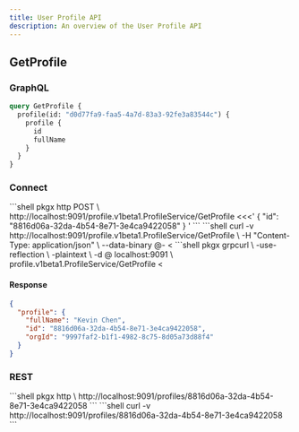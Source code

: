 ```yaml
---
title: User Profile API
description: An overview of the User Profile API
---
```



## GetProfile

### GraphQL

```graphql
query GetProfile {
  profile(id: "d0d77fa9-faa5-4a7d-83a3-92fe3a83544c") {
    profile {
      id
      fullName
    }
  }
}
```

### Connect

<Tabs>
  <TabItem label="HTTPie">
  ```shell
  pkgx http POST \
    http://localhost:9091/profile.v1beta1.ProfileService/GetProfile <<<'
    {
      "id": "8816d06a-32da-4b54-8e71-3e4ca9422058"
    }
    '
  ```
  </TabItem>
  <TabItem label="curl">
  ```shell
  curl -v http://localhost:9091/profile.v1beta1.ProfileService/GetProfile \
    -H "Content-Type: application/json" \
    --data-binary @- <<EOF
    {
      "id": "8816d06a-32da-4b54-8e71-3e4ca9422058"
    }
  EOF
  ```
  </TabItem>
  <TabItem label="grpcurl">
  ```shell
  pkgx grpcurl \
    -use-reflection \
    -plaintext \
    -d @ localhost:9091 \
    profile.v1beta1.ProfileService/GetProfile <<EOM
  {
    "id": "8816d06a-32da-4b54-8e71-3e4ca9422058"
  }
  EOM
  ```
  </TabItem>
</Tabs>

#### Response

```json
{
  "profile": {
    "fullName": "Kevin Chen",
    "id": "8816d06a-32da-4b54-8e71-3e4ca9422058",
    "orgId": "9997faf2-b1f1-4982-8c75-8d05a73d88f4"
  }
}

```

### REST

<Tabs>
  <TabItem label="HTTPie">
  ```shell
  pkgx http \
    http://localhost:9091/profiles/8816d06a-32da-4b54-8e71-3e4ca9422058
  ```
  </TabItem>
  <TabItem label="curl">
  ```shell
  curl -v http://localhost:9091/profiles/8816d06a-32da-4b54-8e71-3e4ca9422058
  ```
  </TabItem>
</Tabs>
